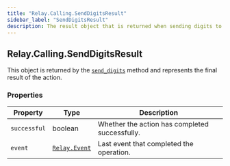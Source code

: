 ```yaml
---
title: "Relay.Calling.SendDigitsResult"
sidebar_label: "SendDigitsResult"
description: The result object that is returned when sending digits to a call.
---
```


[send-digits]: /sdks/realtime-sdk/v2/language/python/calling/call#send_digits
[relay-event]: /sdks/realtime-sdk/v2/language/python/event

## Relay.Calling.SendDigitsResult

This object is returned by the [`send_digits`][send-digits] method and represents the final result of the action.

### Properties

| Property | Type | Description |
| -------- | ---- | ----------- |
| `successful` | boolean | Whether the action has completed successfully. |
| `event` | [`Relay.Event`][relay-event] | Last event that completed the operation. |
